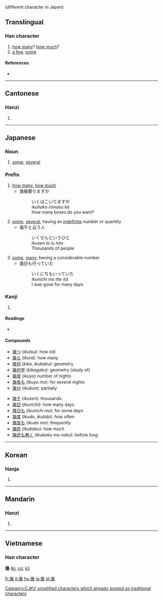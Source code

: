 {{see|几}} (different character in Japan)
==Translingual==

===Han character===
{{Han char|rn=52|rad=幺|as=09|sn=12|four=2225<sub>3</sub>|canj=女戈竹戈 (VIHI)}}

# [[how many]]? [[how much]]?
# [[a few]], [[some]]

====References====
* {{Han ref|kx=0342.140|dkj=09208|dj=0652.030|hdz=21095.080|uh=5E7E|ud=24190|bh=B458|bd=46168}}

----

==Cantonese==

===Hanzi===
{{yue-hanzi|jyut=|y=gei2}}

# {{defn|Cantonese}}

----

==Japanese==

===Noun===
{{ja-noun|k|hira=いく|rom=iku}}

# [[some]], [[several]]

===Prefix===
{{ja-pos|k|prefix|hira=いく|rom=iku}}

# [[how many]], [[how much]]
#* 幾箱要りますか
#*: いくはこいりますか
#*: ''ikuhako irimasu ka''
#*: How many boxes do you want?
# [[some]], [[several]], having an [[indefinite]] number or quantity
#* 幾千と云う人
#*: いくせんというひと
#*: ''ikusen to iu hito''
#*: Thousands of people
# [[some]], [[many]], having a considerable number
#* 幾日も行っていた
#*: いくにちもいっていた
#*: ''ikunichi mo itte ita''
#*: I was gone for many days

===Kanji===
{{ja-kanji|grade=c|rs=幺09}}

# {{defn|Japanese}}

====Readings====
* {{ja-readings|on=[[き]] (''ki'')|kun=[[いく]] (''iku''), [[いくつ]] ([[幾つ]], ''ikutsu''), [[いくら]] ([[幾ら]], ''ikura'')|nanori=[[い]] (''i''), [[く]] (''ku'')}}

====Compounds====
{{top2}}
* [[幾つ]] (''ikutsu''): how old
* [[幾ら]] (''ikura''): how many
* [[幾何]] (''kika'', ''ikubaku''): geometry
* [[幾何学]] (''kikagaku''): geometry (study of)
* [[幾夜]] (''ikuyo'') number of nights
* [[幾夜も]] (''ikuyo mo''): for several nights
* [[幾分]] (''ikubun''): partially
{{mid2}}
* [[幾千]] (''ikusen''): thousands
* [[幾日]] (''ikunichi''): how many days
* [[幾日も]] (''ikunichi mo''): for some days
* [[幾度]] (''ikudo'', ''ikutabi''): how often
* [[幾度も]] (''ikudo mo''): frequently
* [[幾許]] (''ikubaku''): how much
* [[幾許も無く]] (''ikubaku mo naku''): before long
{{bottom}}

----

==Korean==

===Hanja===
{{ko-hanja|hangeul=기|rv=gi|mr=ki}}

# {{defn|Korean}}

[[Category:CJKV simplified characters which already existed as traditional characters]]

----

==Mandarin==

===Hanzi===
{{cmn-hanzi|sim=几|pin=[[jǐ]] ([[ji3]]),  [[jī]] ([[ji1]])|wg=chi<sup>3</sup>, chi<sup>1</sup>}}

# {{defn|Mandarin}}

----

==Vietnamese==
===Han character===
'''幾''' ([[ki]], [[cơ]], [[kỉ]])

[[fr:幾]]
[[it:幾]]
[[hu:幾]]
[[ja:幾]]
[[pl:幾]]